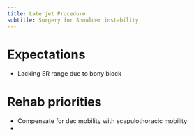 ```yaml
---
title: Laterjet Procedure
subtitle: Surgery for Shoulder instability
---
```



# Expectations

- Lacking ER range due to bony block


# Rehab priorities

- Compensate for dec mobility with scapulothoracic mobility
- 